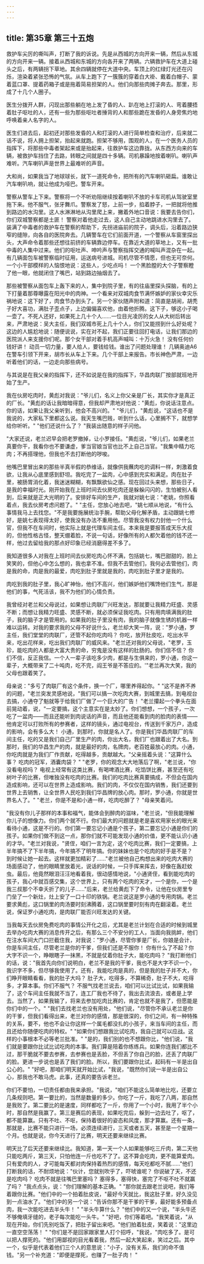 ```yaml
---
---
---
```

title: 第35章 第三十五炮
---




救护车尖厉的嘶叫声，打断了我的诉说。先是从西城的方向开来一辆，然后从东城的方向开来一辆。接着从西城和东城的方向各开来了两辆。六辆救护车在大道上碰头之后，有两辆拐下草地。其余四辆就停在大道中央。车顶上的红绿灯光还在闪烁，渲染着紧张恐怖的气氛。从车上跑下了一簇簇的穿着白大褂、戴着白帽子、蒙着蓝口罩、提着药箱子或是拖着简易担架的人。他们向那些肉摊子奔去。那里，形成了十几个人圈子。

医生分拨开人群，闪现出那些躺在地上发了昏的人、趴在地上打滚的人、弯着腰捂着肚子呕吐的人，还有一些为那些呕吐者捶背的人和那些跪在发昏的人身旁焦灼地呼唤着亲人名字的人。

医生们进去后，起初还对那些发昏的人和打滚的人进行简单检查和治疗，后来就二话不说，将人拥上担架，抬起来就跑。担架不够用，围观的人，在一个医务人员的指挥下，将那些中毒者架起来或是抬起来，往救护车这边靠拢。从东西方向来的车辆，被救护车挡住了去路，转眼之间就是四十多辆。司机暴躁地按着喇叭。喇叭声难听。汽车喇叭声是世界上最难听的声音。

大和尚，如果我当了地球球长，就下一道死命令，把所有的汽车喇叭砸扁。谁敢让汽车喇叭响，就让他成为哑巴。警车开来。

警察从警车上下来。警察将一个不听劝阻继续按着喇叭不放的卡车司机从驾驶室里拖下来。他不服气，张牙舞爪。警察发了怒，上前一步，掐着脖子，一把就将他推到路边的水沟里。这人水淋淋地从沟里爬上来，撇着外地口音说：我要去告你们，你们双城警察都是土匪！ 警察对着他走过去，这人自己主动地跳进水沟里去了。装满了中毒者的救护车在警察的帮助下，先拐进庙前的院子，调头后，沿着路边狭窄的缝隙，向各自的医院奔去。几辆警车在它们前面开道，一个警察从车窗里探出头，大声命令着那些还想往前挤的车辆靠边停车。在靠近大道的草地上，又有一批中毒的人集中过来。他们的呕吐声、呻吟声与警察指挥交通的喊叫声混杂在一起。有几辆面包车被警察临时征用，运送病号进城。司机尽管不情愿，但也无可奈何。一个小干部模样的人恼恨地说：这些人，少吃点吗！ 一个黑脸膛的大个子警察瞪了他一眼，他就闭住了嘴巴，站到路边抽烟去了。

那些被警察从面包车上轰下来的人，集中到院子里，有的往庙里探头探脑，有的上下打量着那尊曝露在阳光中的肉神。一个看来对双城肉食节满怀嫉妒的家伙幸灾乐祸地说：这下好了，肉食节办到头了。另一个家伙随声附和道：简直是胡闹，胡秃子好大喜功，满肚子歪点子，上边偏偏喜欢他，由着他折腾。这下子，够这小子喝一壶了。不死人还好，如果死上几十个人……一位目光凌厉的女人从大树后转出来，严肃地说：吴大主任，我们双城市死上几十个人，你们又能捞到什么好处呢？ 这边的人尴尬地说：随便说说，实在对不起，我们正要往回打电话，让我们那边的医院派人来支援你们呢。那个女干部对着手机高声喊叫：十万火急！ 没有任何价钱好讲！ 动员一切力量，要人给人，要钱给钱。谁出了问题处理谁！ 几辆奥迪A6在警车引领下开来，胡市长从车上下来。几个干部上来报告。市长神色严肃，一边听着他们的话，一边走向那些病号。

与其说是在我父亲的指挥下，还不如说是在我的指挥下，华昌肉联厂按部就班地开始了生产。

我在伙房吃肉时，黄彪对我说："爷儿们，名义上你父亲是厂长，其实你才是真正的厂长。"黄彪的话让我暗暗得意，但我却严肃地对他说："黄彪，你说话注意点。你的话，如果让我父亲听到，他会不高兴的。" "爷儿们，"黄彪说，"这话也不是我说的，大家私下里都这么说。我天生嘴巴贱，听到什么话，心里搁不下，就想学给你听听。" "他们还说什么了？ "我装出随意的样子问他。

"大家还说，老兰迟早会把老罗撤掉，让小罗接任。"黄彪说，"爷儿们，如果老兰真要你干，我看你也不要谦虚，爹当官娘当官也比不上自己当官。"我集中精力吃肉；不再搭理他，但我也不去打断他的哕唆。

他嘴巴里冒出来的那些半真半假的恭维话，就像供我蘸肉吃的调料一样，刺激着食欲，让我从心底里感到舒坦。我吃完了一盆肉，心中感到充实和满足。肉在肚子里，被肠胃消化着，我迷迷糊糊，有飘飘欲仙之感。现在回过头来想，那些日子，是我的幸福时光。刚开始我在上班时间去伙房吃肉还是躲躲闪闪的，生怕被别人看到，后来就是正大光明的了。安排好车间的生产，我就对姚七说："老姚，你照看着点，我去伙房考虑问题了。" "主任，您放心地去吧，"姚七顺从地说，"有什么事情我马上去找您。"不是我要施展统治手腕，帮助父母化解矛盾，主动跟姚七修好，是姚七表现得太好，使我没有办法不重用他。尽管我没有权力封他一个什么官，但我不在车间时，他实际上就是代理车间主任。本来我是要报答成天乐大叔的，但他性格古怪，整天绷着脸，不说一句话，好像所有的人都欠着他的钱不还一样，他过去留给我的那点好印象已经消磨得差不多了。

我知道很多人对我在上班时间去伙房吃肉心怀不满，包括姚七，嘴巴甜甜的，脸上笑笑的，但他心中怎么想的，我也拿不准。但我不去管他们，我何必去管他们，肉是我的命，肉是我的最爱，肉吃到肚子里就是我的，肉吃到肚子里才是我的。

肉吃到我的肚子里，我心旷神怡，他们不高兴，他们嫉妒他们嘴馋他们生气，那是他们的事，气死活该，我不为他们的心情负责。

我曾经对老兰和父母说过，如果想让肉联厂兴旺发达，那就要让我精力旺盛、灵感不断；而想让我精力旺盛、灵感不断，就必须保证我吃肉。只有用肉填满我的肚子，我的脑子才是管用的。如果我的肚子里没有肉，我的脑子就像生锈的机器一样难以运转。对我的要求我的父母不好说什么，老兰却大笑一阵，说："罗小通，罗主任，我们堂堂的肉联厂，还管不起你吃肉吗？ 你吃，放开肚皮吃，吃出水平来，吃出花样来，吃出我们肉联厂的威风来。"老兰还对我的父母说，"老罗，玉珍，能吃肉的人都是大富大贵的命，穷鬼是没有这样的肚肠的。你们信不信？ 你们不信，反正我信。一个人一辈子该吃多少肉，都是与生俱来的，罗小通，你这一辈子，大概带来了二十吨肉，吃不完，阎王爷是不答应的。'"老兰再次大笑，我的父母也跟着笑了。

母亲说："多亏了肉联厂有这个条件，换一个厂，哪里养得起你。" "这不是养不养的问题，"老兰突发灵感地说，"我们可以搞一次吃肉大赛，到城里去搞，到电视台去搞，小通夺了魁就等于给我们厂做了一个巨大的广告！ "老兰攥起一个拳头在面前晃动着，说，"一定要搞，这个主意实在是太妙了。你们想想，一个孩子，一次吃了一盆肉——而且还能听到肉说话的声音，而且他还能看到肉的脸肉的表情——他肯定可以打败所有的参赛者，这样的镜头，通过电视台，传送到千家万户，造成的影响，会有多么大！ 小通，到那时，你就是名人了。你是我们华昌肉联厂的车间主任，吃的又是我们自己厂里生产的肉，你出大名，我们厂也跟着出了大名。到那时，我们的华昌生产的肉，就是最好的肉，名牌肉，老百姓最放心的肉。小通，你吃肉就是为我们厂作贡献，吃得越多，贡献越大。"父亲摇着头说："这算什么事？ 吃肉的冠军，酒囊肉袋？ " "老罗，你的观念大大地落后了啊，"老兰说，"你没看电视吗？ 电视上经常有这类比赛，有喝啤酒比赛，吃馅饼比赛，甚至还有吃树叶子的比赛，但唯独没有吃肉的比赛。我们的吃肉比赛真要搞成，不但会在国内造成影响，还可以在世界上造成影响。我们的肉，不仅仅在国内销售，我们还要到世界上去销售，让全世界人民吃到我们华昌牌的放心肉。那时，罗小通，你就是世界名人了。" "老兰，你是不是和小通一样，吃肉吃醉了？ "母亲笑着问。

"我没有你儿子那样的本事和福气，能体会到醉肉的滋味，"老兰说，"但我能理解你儿子的想像力。你们两个就不行。你们最大的问题就是老是喜欢用家长的眼光来看待小通，这是不行的。你们第一要忘记小通是个孩子，第二要忘记小通是你们的孩子。如果你们做不到这一点，那你们就不可能发现小通的价值，更不能认识小通的才华。"老兰对我说，"贤侄，咱们一言为定，这个吃肉比赛，我们一定要搞，上半年搞不了下半年搞，今年搞不了明年搞。你的妹妹也是个吃肉的好手是不是？ 到时候让她一起去。这样就更加精彩了……"老兰被他自己构想出来的吃肉大赛的场面感动了，他的眼睛里放着光，说话的时候，一只手挥来挥去，好像在轰赶蚊虫。最后，他竟然眼泪汪汪地看着我，很动感情地说，"小通贤侄，看到能吃肉的孩子，我心中就百感交集，这个世界上，只有两个吃肉的天才，一个是你，一个是我三叔那个不幸夭折了的儿子……"后来，老兰给黄彪下了命令，让他在伙房里专门垒了一个新灶，灶上安了一口十印的铁锅。老兰说这是罗小通的专用肉锅。老兰要求黄彪，这口锅里的肉汤要时刻沸腾着，这口锅里要时刻有肉在翻滚着。老兰说，保证罗小通吃肉，是肉联厂能否兴旺发达的关键。

当我每天去伙房免费吃肉的事情公开化之后，尤其是老兰计划在合适的时候到城里去举办吃肉大赛的消息传开之后，有那么三个不安分的工人，当面向我挑衅，他们在注水车间大门口拦截住我，对我说："罗小通，尽管你爹是厂长，你娘是会计，你是车间主任，尽管老兰是你的干爹，但我们还是不服你！ 你有什么了不起？你大字不识一个，睁眼瞎子一抹黑，不就是仗着你肚子大，能吃肉吗？ "我打断他们的话，说："我首先向你们说明白，老兰不是我的干爹，我也不是大字不识一个，我识字不多，但尽够我使用了。还有，我能吃肉是真的，但是我的肚子并不大，你们睁开眼睛看看，我的肚子大吗？ 肚子大，吃得多，不算稀奇，肚子不大，吃得多，才算本事。你们不服气？ 不服气找老兰说去，咱们可以比试比试，如果我输了，这个车间主任我就不当了，连工厂我也不待了，我出去流浪去，或者是上学去。当然了，如果我输了，将来去参加吃肉比赛的，肯定也就不是我了，但愿能是你们中的一个。" "我们去找老兰也没有用处，"他们说，"尽管你不承认老兰是你的干爹，但我们看得出来，老兰对你的感情，那是很深的，你们之间，有一种特殊的关系，要不，他也不会让你这样一个属毛都没扎的小孩子，来当车间的主任，而且还给你随便吃肉的特权。" "如果你们想跟我比试吃肉，我自己就可以应战。这样的小事根本不必等老兰批准。" "是的，我们别的也不想跟你比，"他们说，"我们就是要跟你比试比试吃肉的本事。我们算是陪着你练练兵。如果你连我们都比不过，那干脆就不要去参赛，去参赛也是丢脸，不但丢了你自己的脸，还丢了肉联厂的脸。更进一步说也是丢了我们的脸。所以，我们要跟你比试，起码有一半是出自公心的。" "好吧，那咱们明天就开始比试，"我说，"既然你们说一半是出自公心，那我也不敢马虎。此事，还真的要告诉老兰。

你们不要怕，一切责任都由我来承担。"我说，"咱们不能这么简单地比吃，还要立几条规则吧。第一要比的，当然是数量的多少。你吃了一斤，我吃了八两，那自然是我败了。第二要比的是速度，同样都吃了一斤，你用了一个小时，我用了半个小时，那自然是我赢了。第三是赛后的表现，如果吃完后，躲到一边去吐了，呕了，都不能算赢。只有不吐、不呕，保持着很好的姿态和风度，那才算赢。还有一条，那就是，比赛不能只进行一场，必须连续进行，三天或者五天，甚至是一个星期一个月。也就是说，你今天进行了比赛，明天还要来继续比赛。

明天比了后天还要来继续比。我知道，第一天一个人如果能够吃三斤肉，第二天他只能吃两斤，第三天，只怕他连一斤也吃不了了。这不算会吃肉，更不能算爱肉。只有爱肉的人，才可能每天都对肉保持着热烈的感情，每天吃都吃不腻……"他们打断我的话，不耐烦地说："伙计，您就别吹乎了，吓唬谁呢？ 你说破了天，不还是吃肉吗？ 吃肉不就是往嘴巴里塞吗？ 塞得多，塞得快，塞完了不呕不吐不就赢了吗？ "我点点头，说："你们理解的基本正确。" "那你就去跟老兰说吧，我们等着跟你比赛。"他们中的一个拍着肚皮说，"最好今天就比，我这肚子里，好久没见到一点油水了。"他们中的另一个说："告诉你那不是干爹的干爹，最好能多预备点肉，我一次能吃进去半头牛！ " "半头牛算什么？ "他们中的又一个说，"半头牛还不够俺填牙缝的，老子每次能吃一头牛。" "好吧，你们等着吧。"我笑着说，"从现在开始，你们先别吃饭了，把肚子留出来吧。"他们拍着肚皮，笑着说："这里边一直空空荡荡！ " "你们是不是回家跟家里人打个招呼，"我说，"肉吃多了。是可以把人撑死的。"他们用鄙视的目光看着我，然后一起大笑起来，笑过之后。其中一个，似乎是代表着他们三个人的意思说："小子，没有关系，我们的命不值钱。"另一个补充道："即便是撑死，也赚了一肚子肉！ "